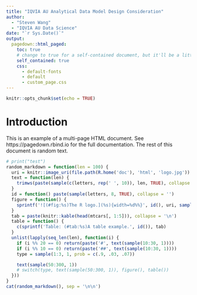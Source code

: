 ```yaml
---
title: "IQVIA AU Analytical Data Model Design Consideration"
author: 
  - "Steven Wang"
  - "IQVIA AU Data Science"
date: "`r Sys.Date()`"
output:
  pagedown::html_paged:
    toc: true
    # change to true for a self-contained document, but it'll be a litte slower for Pandoc to render
    self_contained: true
    css:
      - default-fonts
      - default
      - custom_page.css
---
```


```r
knitr::opts_chunk$set(echo = TRUE)
```

# Introduction

This is an example of a multi-page HTML document. See https://pagedown.rbind.io for the full documentation. The rest of this document is random text.

<!-- # Random text -->

```r

# print("test")
random_markdown = function(len = 100) {
  uri = knitr::image_uri(file.path(R.home('doc'), 'html', 'logo.jpg'))
  text = function(len) {
    trimws(paste(sample(c(letters, rep(' ', 10)), len, TRUE), collapse = ''))
  }
  id = function() paste(sample(letters, 8, TRUE), collapse = '')
  figure = function() {
    sprintf('![(#fig:%s)The R logo.](%s){width=%d%%}', id(), uri, sample(20:60, 1))
  }
  tab = paste(knitr::kable(head(mtcars[, 1:5])), collapse = '\n')
  table = function() {
    c(sprintf('Table: (#tab:%s)A table example.', id()), tab)
  }
  unlist(lapply(seq_len(len), function(i) {
    if (i %% 20 == 0) return(paste('#', text(sample(10:30, 1))))
    if (i %% 10 == 0) return(paste('##', text(sample(10:30, 1))))
    type = sample(1:3, 1, prob = c(.9, .03, .07))

    text(sample(50:300, 1))
    # switch(type, text(sample(50:300, 1)), figure(), table())
  }))
}
cat(random_markdown(), sep = '\n\n')
```
